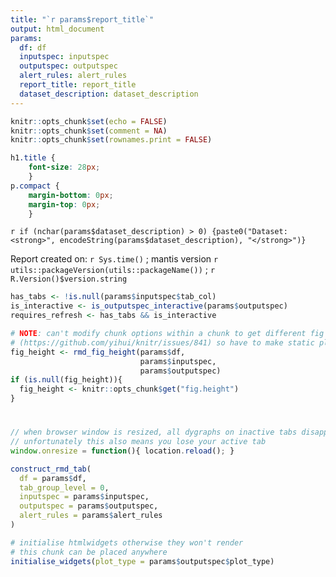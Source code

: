 ```yaml
---
title: "`r params$report_title`"
output: html_document
params:
  df: df
  inputspec: inputspec
  outputspec: outputspec
  alert_rules: alert_rules
  report_title: report_title
  dataset_description: dataset_description
---
```


```r
knitr::opts_chunk$set(echo = FALSE)
knitr::opts_chunk$set(comment = NA)
knitr::opts_chunk$set(rownames.print = FALSE)
```

```css
h1.title {
	font-size: 28px;
	}
p.compact {
	margin-bottom: 0px;
	margin-top: 0px;
	}
```

<p class="compact">
`r if (nchar(params$dataset_description) > 0) {paste0("Dataset: <strong>", encodeString(params$dataset_description), "</strong>")}`
</p>

<p class="compact">
Report created on: `r Sys.time()` ; mantis version `r utils::packageVersion(utils::packageName())` ; `r R.Version()$version.string`
</p>

```r
has_tabs <- !is.null(params$inputspec$tab_col)
is_interactive <- is_outputspec_interactive(params$outputspec)
requires_refresh <- has_tabs && is_interactive

# NOTE: can't modify chunk options within a chunk to get different fig heights
# (https://github.com/yihui/knitr/issues/841) so have to make static plots consistent for all tabs
fig_height <- rmd_fig_height(params$df,
                             params$inputspec,
                             params$outputspec)
if (is.null(fig_height)){
  fig_height <- knitr::opts_chunk$get("fig.height")
}

```

#  {.tabset .tabset-pills}


```js
// when browser window is resized, all dygraphs on inactive tabs disappear. Reload page to redraw them all.
// unfortunately this also means you lose your active tab
window.onresize = function(){ location.reload(); }
```

```r
construct_rmd_tab(
  df = params$df,
  tab_group_level = 0,
  inputspec = params$inputspec,
  outputspec = params$outputspec,
  alert_rules = params$alert_rules
)

```

```r
# initialise htmlwidgets otherwise they won't render
# this chunk can be placed anywhere
initialise_widgets(plot_type = params$outputspec$plot_type)
```
